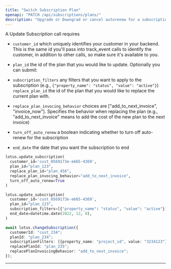 ```yaml
---
title: "Switch Subscription Plan"
openapi: "PATCH /api/subscriptions/plans/"
description: "Upgrade or Downgrad or cancel autorenew for a subscription plan"
---
```


A Update Subscription call requires

- `customer_id` which uniquely identifies your customer in your backend. This is
  the same id you'll pass into track_event calls to identify the customer, in
  addition to other calls, so make sure it's available to you.
- `plan_id` the id of the plan that you would like to update.
  Optionally you can submit:

- `subscription_filters` any filters that you want to apply to the subscription (e.g., `{"property_name": "status", "value": "active"}`) `replace_plan_id` the id of the plan that you would like to replace the current plan with.
- `replace_plan_invocing_behavior` choices are ["add_to_next_invoice", "invoice_now"]. Specifies the behavior when replacing the plan (e.g., "add_to_next_invoice" means to add the cost of the new plan to the next invoice)
- `turn_off_auto_renew` a boolean indicating whether to turn off auto-renew for the subscription
- `end_date` the date that you want the subscription to end

<CodeGroup>

```py Python
lotus.update_subscription(
  customer_id='cust_0569173e-e665-4369',
  plan_id="plan_123",
  replace_plan_id="plan_456",
  replace_plan_invocing_behavior="add_to_next_invoice",
  turn_off_auto_renew=True
)

lotus.update_subscription(
  customer_id='cust_0569173e-e665-4369',
  plan_id="plan_123",
  subscription_filters=[{"property_name": "status", "value": "active"}],
  end_date=datetime.date(2022, 12, 8),
)
```

```ts Typescript
await lotus.changeSubscription({
  customerId: "cust_234";
  planId: "plan_234";
  subscriptionFilters: [{property_name: "project_id", value: "3234123"}];
  replacePlanId: "plan_235";
  replacePlanInvoicingBehavior: "add_to_next_invoice";
});
```

</CodeGroup>

---

